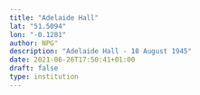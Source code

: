 ```yaml
---
title: "Adelaide Hall"
lat: "51.5094"
lon: "-0.1281"
author: NPG"
description: "Adelaide Hall - 18 August 1945"
date: 2021-06-26T17:50:41+01:00
draft: false
type: institution
---
```

